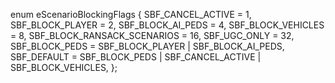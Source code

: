 enum eScenarioBlockingFlags
{
	SBF_CANCEL_ACTIVE = 1,
	SBF_BLOCK_PLAYER = 2,
	SBF_BLOCK_AI_PEDS = 4,
	SBF_BLOCK_VEHICLES = 8,
	SBF_BLOCK_RANSACK_SCENARIOS = 16,
	SBF_UGC_ONLY = 32,
	SBF_BLOCK_PEDS = SBF_BLOCK_PLAYER | SBF_BLOCK_AI_PEDS,
	SBF_DEFAULT = SBF_BLOCK_PEDS | SBF_CANCEL_ACTIVE | SBF_BLOCK_VEHICLES,
};